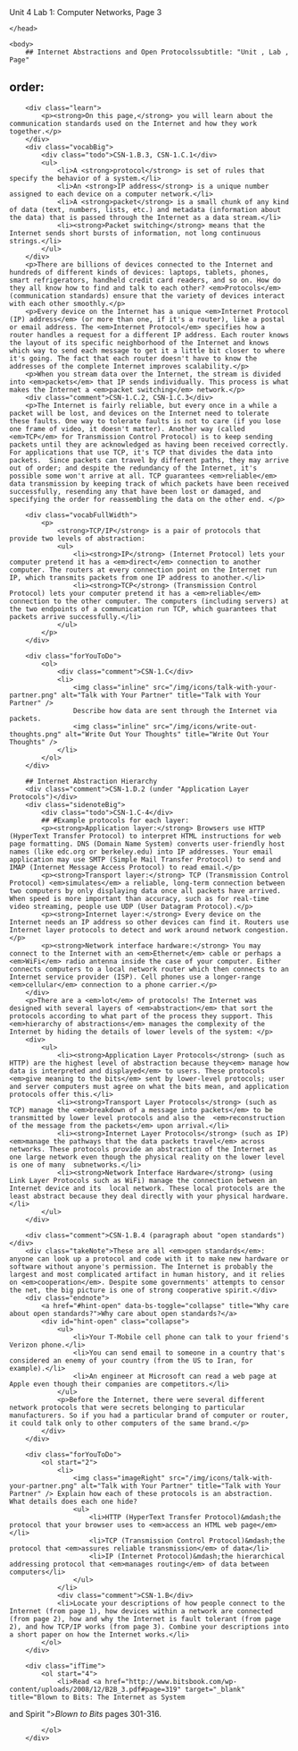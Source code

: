 Unit 4 Lab 1: Computer Networks, Page 3</title>
	</head>
    
    <body>
        ## Internet Abstractions and Open Protocolssubtitle: "Unit , Lab , Page"
order:
---
        <div class="learn">
            <p><strong>On this page,</strong> you will learn about the communication standards used on the Internet and how they work together.</p>
        </div>
        <div class="vocabBig">
            <div class="todo">CSN-1.B.3, CSN-1.C.1</div>
            <ul>
                <li>A <strong>protocol</strong> is set of rules that specify the behavior of a system.</li>
                <li>An <strong>IP address</strong> is a unique number assigned to each device on a computer network.</li>
                <li>A <strong>packet</strong> is a small chunk of any kind of data (text, numbers, lists, etc.) and metadata (information about the data) that is passed through the Internet as a data stream.</li>
                <li><strong>Packet switching</strong> means that the Internet sends short bursts of information, not long continuous strings.</li>
            </ul>
        </div>
        <p>There are billions of devices connected to the Internet and hundreds of different kinds of devices: laptops, tablets, phones, smart refrigerators, handheld credit card readers, and so on. How do they all know how to find and talk to each other? <em>Protocols</em> (communication standards) ensure that the variety of devices interact with each other smoothly.</p>
        <p>Every device on the Internet has a unique <em>Internet Protocol (IP) address</em> (or more than one, if it's a router), like a postal or email address. The <em>Internet Protocol</em> specifies how a router handles a request for a different IP address. Each router knows the layout of its specific neighborhood of the Internet and knows which way to send each message to get it a little bit closer to where it's going. The fact that each router doesn't have to know the addresses of the complete Internet improves scalability.</p>
        <p>When you stream data over the Internet, the stream is divided into <em>packets</em> that IP sends individually. This process is what makes the Internet a <em>packet switching</em> network.</p>
        <div class="comment">CSN-1.C.2, CSN-1.C.3</div>
        <p>The Internet is fairly reliable, but every once in a while a packet will be lost, and devices on the Internet need to tolerate these faults. One way to tolerate faults is not to care (if you lose one frame of video, it doesn't matter). Another way (called <em>TCP</em> for Transmission Control Protocol) is to keep sending packets until they are acknowledged as having been received correctly.  For applications that use TCP, it's TCP that divides the data into packets.  Since packets can travel by different paths, they may arrive out of order; and despite the redundancy of the Internet, it's possible some won't arrive at all. TCP guarantees <em>reliable</em> data transmission by keeping track of which packets have been received successfully, resending any that have been lost or damaged, and specifying the order for reassembling the data on the other end. </p>
        
        <div class="vocabFullWidth">
            <p>
                <strong>TCP/IP</strong> is a pair of protocols that provide two levels of abstraction: 
                <ul>
                    <li><strong>IP</strong> (Internet Protocol) lets your computer pretend it has a <em>direct</em> connection to another computer. The routers at every connection point on the Internet run IP, which transmits packets from one IP address to another.</li>
                    <li><strong>TCP</strong> (Transmission Control Protocol) lets your computer pretend it has a <em>reliable</em> connection to the other computer. The computers (including servers) at the two endpoints of a communication run TCP, which guarantees that packets arrive successfully.</li>
                </ul>
            </p>
        </div>
    
        <div class="forYouToDo">
			<ol>
				<div class="comment">CSN-1.C</div>
                <li>
                    <img class="inline" src="/img/icons/talk-with-your-partner.png" alt="Talk with Your Partner" title="Talk with Your Partner" />
                    Describe how data are sent through the Internet via packets.
                    <img class="inline" src="/img/icons/write-out-thoughts.png" alt="Write Out Your Thoughts" title="Write Out Your Thoughts" />
                </li>
			</ol>
		</div>
    
        ## Internet Abstraction Hierarchy
        <div class="comment">CSN-1.D.2 (under "Application Layer Protocols")</div>
		<div class="sidenoteBig">
            <div class="todo">CSN-1.C-4</div>
            ## #Example protocols for each layer:
            <p><strong>Application layer:</strong> Browsers use HTTP (HyperText Transfer Protocol) to interpret HTML instructions for web page formatting. DNS (Domain Name System) converts user-friendly host names (like edc.org or berkeley.edu) into IP addresses. Your email application may use SMTP (Simple Mail Transfer Protocol) to send and IMAP (Internet Message Access Protocol) to read email.</p>
            <p><strong>Transport layer:</strong> TCP (Transmission Control Protocol) <em>simulates</em> a reliable, long-term connection between two computers by only displaying data once all packets have arrived. When speed is more important than accuracy, such as for real-time video streaming, people use UDP (User Datagram Protocol).</p>
            <p><strong>Internet layer:</strong> Every device on the Internet needs an IP address so other devices can find it. Routers use Internet layer protocols to detect and work around network congestion.</p>
            <p><strong>Network interface hardware:</strong> You may connect to the Internet with an <em>Ethernet</em> cable or perhaps a <em>WiFi</em> radio antenna inside the case of your computer. Either connects computers to a local network router which then connects to an Internet service provider (ISP). Cell phones use a longer-range <em>cellular</em> connection to a phone carrier.</p>
        </div>
        <p>There are a <em>lot</em> of protocols! The Internet was designed with several layers of <em>abstraction</em> that sort the protocols according to what part of the process they support. This <em>hierarchy of abstractions</em> manages the complexity of the Internet by hiding the details of lower levels of the system: </p>	
        <div>
            <ul>
                <li><strong>Application Layer Protocols</strong> (such as HTTP) are the highest level of abstraction because they<em> manage how data is interpreted and displayed</em> to users. These protocols <em>give meaning to the bits</em> sent by lower-level protocols; user and server computers must agree on what the bits mean, and application protocols offer this.</li>
                <li><strong>Transport Layer Protocols</strong> (such as TCP) manage the <em>breakdown of a message into packets</em> to be transmitted by lower level protocols and also the  <em>reconstruction of the message from the packets</em> upon arrival.</li>
                <li><strong>Internet Layer Protocols</strong> (such as IP) <em>manage the pathways that the data packets travel</em> across networks. These protocols provide an abstraction of the Internet as one large network even though the physical reality on the lower level is one of many  subnetworks.</li>
                <li><strong>Network Interface Hardware</strong> (using Link Layer Protocols such as WiFi) manage the connection between an Internet device and its  local network. These local protocols are the least abstract because they deal directly with your physical hardware.</li>
            </ul>
		</div>
        
        <div class="comment">CSN-1.B.4 (paragraph about "open standards")</div>
        <div class="takeNote">These are all <em>open standards</em>: anyone can look up a protocol and code with it to make new hardware or software without anyone's permission. The Internet is probably the largest and most complicated artifact in human history, and it relies on <em>cooperation</em>. Despite some governments' attempts to censor the net, the big picture is one of strong cooperative spirit.</div>
		<div class="endnote">
        	<a href="#hint-open" data-bs-toggle="collapse" title="Why care about open standards?">Why care about open standards?</a>
            <div id="hint-open" class="collapse">
                <ul>
                    <li>Your T-Mobile cell phone can talk to your friend's Verizon phone.</li>
                    <li>You can send email to someone in a country that's considered an enemy of your country (from the US to Iran, for example).</li>
                    <li>An engineer at Microsoft can read a web page at Apple even though their companies are competitors.</li>
                </ul>
                <p>Before the Internet, there were several different network protocols that were secrets belonging to particular manufacturers. So if you had a particular brand of computer or router, it could talk only to other computers of the same brand.</p>
            </div>
		</div>
        
        <div class="forYouToDo">
            <ol start="2">
                <li>
                    <img class="imageRight" src="/img/icons/talk-with-your-partner.png" alt="Talk with Your Partner" title="Talk with Your Partner" /> Explain how each of these protocols is an abstraction. What details does each one hide?
                    <ul>
                        <li>HTTP (HyperText Transfer Protocol)&mdash;the protocol that your browser uses to <em>access an HTML web page</em></li>
                        <li>TCP (Transmission Control Protocol)&mdash;the protocol that <em>assures reliable transmission</em> of data</li>
						<li>IP (Internet Protocol)&mdash;the hierarchical addressing protocol that <em>manages routing</em> of data between computers</li>
                    </ul>
                </li>
                <div class="comment">CSN-1.B</div>
                <li>Locate your descriptions of how people connect to the Internet (from page 1), how devices within a network are connected (from page 2), how and why the Internet is fault tolerant (from page 2), and how TCP/IP works (from page 3). Combine your descriptions into a short paper on how the Internet works.</li>
            </ol>
        </div>
    
        <div class="ifTime">
            <ol start="4">
        		<li>Read <a href="http://www.bitsbook.com/wp-content/uploads/2008/12/B2B_3.pdf#page=319" target="_blank" title="Blown to Bits: The Internet as System
and Spirit "><em>Blown to Bits</em> pages 301-316</a>.</li>
            </ol>
        </div>
        


